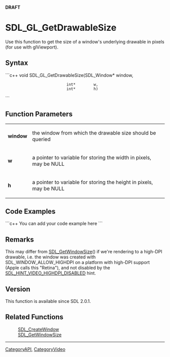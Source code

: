 <span color="red">'''DRAFT'''</span>

<!-- #*^*^*^*^*See http://wiki.libsdl.org/moin.cgi/SGFunctions for details on editing this page*^*^*^*^* -->


= SDL_GL_GetDrawableSize =
Use this function to get the size of a window's underlying drawable in pixels (for use with glViewport).




== Syntax ==
```c++
void SDL_GL_GetDrawableSize(SDL_Window* window,
                            int*        w,
                            int*        h)
```


== Function Parameters ==
{|
|'''window'''
|the window from which the drawable size should be queried
|-
|'''w'''
|a pointer to variable for storing the width in pixels, may be NULL
|-
|'''h'''
|a pointer to variable for storing the height in pixels, may be NULL
|}


== Code Examples ==
```c++
You can add your code example here
```

<!-- #Leave this section as-is unless you have a code example to put in.  In that case, replace You can add your code example here with your code example following the Style Guide instructions.  Leave the rest of the markup alone and delete this comment. -->


== Remarks ==

This may differ from [[SDL_GetWindowSize]]() if we're rendering to a high-DPI drawable, i.e. the window was created with SDL_WINDOW_ALLOW_HIGHDPI on a platform with high-DPI support (Apple calls this "Retina"), and not disabled by the [[SDL_HINT_VIDEO_HIGHDPI_DISABLED]] hint.

== Version ==
This function is available since SDL 2.0.1.

== Related Functions ==
:[[SDL_CreateWindow]]
:[[SDL_GetWindowSize]]

----
[[CategoryAPI]], [[CategoryVideo]]
<!-- #See the Style Guide for instructions on editing the footer. -->
